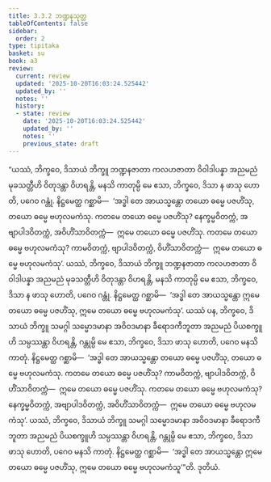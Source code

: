 ```yaml
---
title: 3.3.2 ဘဏ္ဍနသုတ္တ
tableOfContents: false
sidebar:
  order: 2
type: tipitaka
basket: su
book: a3
review:
  current: review
  updated: '2025-10-20T16:03:24.525442'
  updated_by: ''
  notes: ''
  history:
  - state: review
    date: '2025-10-20T16:03:24.525442'
    updated_by: ''
    notes: ''
    previous_state: draft
---
```



<DynamicBreadcrumb />


<ReviewStatus review={frontmatter.review} showDetails={true} />

<HypothesisAnnotation frontmatter={frontmatter} />

<Division number="125" book="a3" e="ch" v="15" p="279">

<Paragraph number="967" book="a3">
“ယဿံ, ဘိက္ခဝေ, ဒိသာယံ ဘိက္ခူ ဘဏ္ဍနဇာတာ ကလဟဇာတာ ဝိဝါဒါပန္နာ အညမညံ မုခသတ္တီဟိ ဝိတုဒန္တာ ဝိဟရန္တိ, မနသိ ကာတုမ္ပိ မေ ဧသာ, ဘိက္ခဝေ, ဒိသာ န ဖာသု ဟောတိ, ပဂေဝ ဂန္တုံ. နိဋ္ဌမေတ္ထ ဂစ္ဆာမိ—  ‘အဒ္ဓါ တေ အာယသ္မန္တော တယော ဓမ္မေ ပဇဟိံသု, တယော ဓမ္မေ ဗဟုလမကံသု. ကတမေ တယော ဓမ္မေ ပဇဟိံသု? နေက္ခမ္မဝိတက္ကံ, အဗျာပါဒဝိတက္ကံ, အဝိဟိံသာဝိတက္ကံ—  ဣမေ တယော ဓမ္မေ ပဇဟိံသု. ကတမေ တယော ဓမ္မေ ဗဟုလမကံသု? ကာမဝိတက္ကံ, ဗျာပါဒဝိတက္ကံ, ဝိဟိံသာဝိတက္ကံ—  ဣမေ တယော ဓမ္မေ ဗဟုလမကံသု’. ယဿံ, ဘိက္ခဝေ, ဒိသာယံ ဘိက္ခူ ဘဏ္ဍနဇာတာ ကလဟဇာတာ ဝိဝါဒါပန္နာ အညမညံ မုခသတ္တီဟိ ဝိတုဒန္တာ ဝိဟရန္တိ, မနသိ ကာတုမ္ပိ မေ ဧသာ, ဘိက္ခဝေ, ဒိသာ န ဖာသု ဟောတိ, ပဂေဝ ဂန္တုံ. နိဋ္ဌမေတ္ထ ဂစ္ဆာမိ—  ‘အဒ္ဓါ တေ အာယသ္မန္တော ဣမေ တယော ဓမ္မေ ပဇဟိံသု, ဣမေ တယော ဓမ္မေ ဗဟုလမကံသု’.
</Paragraph>

<Paragraph number="968" book="a3">
ယဿံ ပန, ဘိက္ခဝေ, ဒိသာယံ ဘိက္ခူ သမဂ္ဂါ သမ္မောဒမာနာ အဝိဝဒမာနာ ခီရောဒကီဘူတာ အညမညံ ပိယစက္ခူဟိ သမ္ပဿန္တာ ဝိဟရန္တိ, ဂန္တုမ္ပိ မေ ဧသာ, ဘိက္ခဝေ, ဒိသာ ဖာသု ဟောတိ, ပဂေဝ မနသိ ကာတုံ. နိဋ္ဌမေတ္ထ ဂစ္ဆာမိ—  ‘အဒ္ဓါ တေ အာယသ္မန္တော တယော ဓမ္မေ ပဇဟိံသု, တယော ဓမ္မေ ဗဟုလမကံသု. ကတမေ တယော ဓမ္မေ ပဇဟိံသု? ကာမဝိတက္ကံ, ဗျာပါဒဝိတက္ကံ, ဝိဟိံသာဝိတက္ကံ—  ဣမေ တယော ဓမ္မေ ပဇဟိံသု. ကတမေ တယော ဓမ္မေ ဗဟုလမကံသု? နေက္ခမ္မဝိတက္ကံ, အဗျာပါဒဝိတက္ကံ, အဝိဟိံသာဝိတက္ကံ—  ဣမေ တယော ဓမ္မေ ဗဟုလမကံသု’. ယဿံ, ဘိက္ခဝေ, ဒိသာယံ ဘိက္ခူ သမဂ္ဂါ သမ္မောဒမာနာ အဝိဝဒမာနာ ခီရောဒကီဘူတာ အညမညံ ပိယစက္ခူဟိ သမ္ပဿန္တာ ဝိဟရန္တိ, ဂန္တုမ္ပိ မေ ဧသာ, ဘိက္ခဝေ, ဒိသာ ဖာသု ဟောတိ, ပဂေဝ မနသိ ကာတုံ. နိဋ္ဌမေတ္ထ ဂစ္ဆာမိ—  ‘အဒ္ဓါ တေ အာယသ္မန္တော ဣမေ တယော ဓမ္မေ ပဇဟိံသု, ဣမေ တယော ဓမ္မေ ဗဟုလမကံသူ’”တိ.

</Paragraph>
</Division>

<Paragraph number="969" type="center" book="a3">
ဒုတိယံ.
</Paragraph>